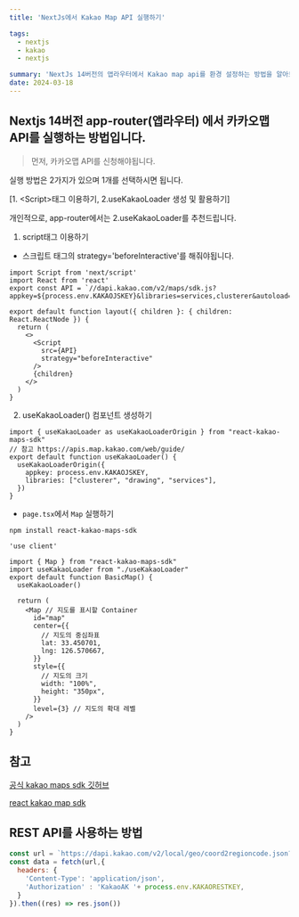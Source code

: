```yaml
---
title: 'NextJs에서 Kakao Map API 실행하기'

tags:
  - nextjs
  - kakao
  - nextjs

summary: 'NextJs 14버전의 앱라우터에서 Kakao map api를 환경 설정하는 방법을 알아보겠습니다.'
date: 2024-03-18
---
```


## Nextjs 14버전 app-router(앱라우터) 에서 카카오맵 API를 실행하는 방법입니다.

>먼저, 카카오맵 API를 신청해야됩니다.

실행 방법은 2가지가 있으며 1개를 선택하시면 됩니다.

[1. \<Script>태그 이용하기, 2.useKakaoLoader 생성 및 활용하기]

개인적으로, app-router에서는 2.useKakaoLoader를 추천드립니다.

1. script태그 이용하기

- 스크립트 태그의 strategy='beforeInteractive'를 해줘야됩니다.

```javascript:app/map/layout.tsx
import Script from 'next/script'
import React from 'react'
export const API = `//dapi.kakao.com/v2/maps/sdk.js?appkey=${process.env.KAKAOJSKEY}&libraries=services,clusterer&autoload=false`

export default function layout({ children }: { children: React.ReactNode }) {
  return (
    <>
      <Script
        src={API}
        strategy="beforeInteractive"
      />
      {children}
    </>
  )
}
```

2. useKakaoLoader() 컴포넌트 생성하기

```javascript:components/use-kakao-loader.tsx
import { useKakaoLoader as useKakaoLoaderOrigin } from "react-kakao-maps-sdk"
// 참고 https://apis.map.kakao.com/web/guide/
export default function useKakaoLoader() {
  useKakaoLoaderOrigin({
    appkey: process.env.KAKAOJSKEY,
    libraries: ["clusterer", "drawing", "services"],
  })
}
```

- `page.tsx`에서 `Map` 실행하기

`npm install react-kakao-maps-sdk`

```javascript:app/map/page.tsx
'use client'

import { Map } from "react-kakao-maps-sdk"
import useKakaoLoader from "./useKakaoLoader"
export default function BasicMap() {
  useKakaoLoader()

  return (
    <Map // 지도를 표시할 Container
      id="map"
      center={{
        // 지도의 중심좌표
        lat: 33.450701,
        lng: 126.570667,
      }}
      style={{
        // 지도의 크기
        width: "100%",
        height: "350px",
      }}
      level={3} // 지도의 확대 레벨
    />
  )
}
```

## 참고

[공식 kakao maps sdk 깃허브](https://github.com/JaeSeoKim/react-kakao-maps-sdk '공식 깃허브')

[react kakao map sdk](https://react-kakao-maps-sdk.jaeseokim.dev/docs 'nextjs kakao map sdk')

## REST API를 사용하는 방법

```javascript
const url = `https://dapi.kakao.com/v2/local/geo/coord2regioncode.json?x=127.1086228&y=37.4012191`
const data = fetch(url,{  
  headers: {
    'Content-Type': 'application/json',
    'Authorization' : 'KakaoAK '+ process.env.KAKAORESTKEY,
  }
}).then((res) => res.json())
```